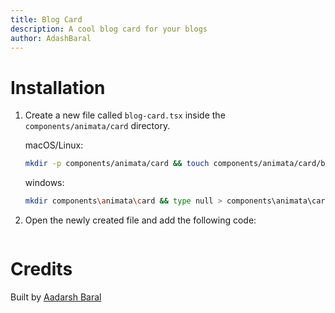 ```yaml
---
title: Blog Card
description: A cool blog card for your blogs
author: AdashBaral
---
```


<ComponentPreview name="card-blog-card--docs" />

# Installation

1. Create a new file called `blog-card.tsx` inside the `components/animata/card` directory.

   macOS/Linux:

   ```bash
   mkdir -p components/animata/card && touch components/animata/card/blog-card.tsx
   ```

   windows:

   ```bash
   mkdir components\animata\card && type null > components\animata\card\blog-card.tsx
   ```

2. Open the newly created file and add the following code:

```jsx file=<rootDir>/animata/card/blog-card.tsx

```

# Credits

Built by [Aadarsh Baral](https://github.com/aadarshbaral)
